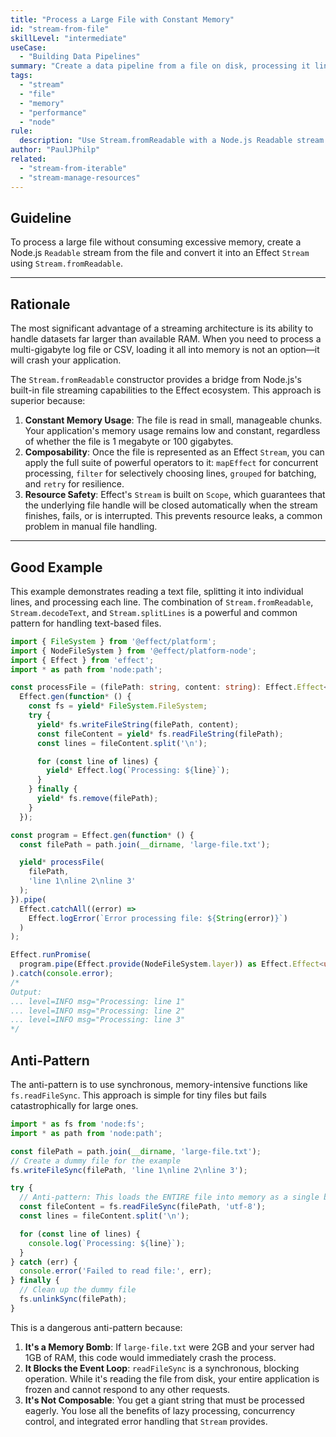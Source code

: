 ```yaml
---
title: "Process a Large File with Constant Memory"
id: "stream-from-file"
skillLevel: "intermediate"
useCase:
  - "Building Data Pipelines"
summary: "Create a data pipeline from a file on disk, processing it line-by-line without loading the entire file into memory."
tags:
  - "stream"
  - "file"
  - "memory"
  - "performance"
  - "node"
rule:
  description: "Use Stream.fromReadable with a Node.js Readable stream to process files efficiently."
author: "PaulJPhilp"
related:
  - "stream-from-iterable"
  - "stream-manage-resources"
---
```


## Guideline

To process a large file without consuming excessive memory, create a Node.js `Readable` stream from the file and convert it into an Effect `Stream` using `Stream.fromReadable`.

---

## Rationale

The most significant advantage of a streaming architecture is its ability to handle datasets far larger than available RAM. When you need to process a multi-gigabyte log file or CSV, loading it all into memory is not an option—it will crash your application.

The `Stream.fromReadable` constructor provides a bridge from Node.js's built-in file streaming capabilities to the Effect ecosystem. This approach is superior because:

1.  **Constant Memory Usage**: The file is read in small, manageable chunks. Your application's memory usage remains low and constant, regardless of whether the file is 1 megabyte or 100 gigabytes.
2.  **Composability**: Once the file is represented as an Effect `Stream`, you can apply the full suite of powerful operators to it: `mapEffect` for concurrent processing, `filter` for selectively choosing lines, `grouped` for batching, and `retry` for resilience.
3.  **Resource Safety**: Effect's `Stream` is built on `Scope`, which guarantees that the underlying file handle will be closed automatically when the stream finishes, fails, or is interrupted. This prevents resource leaks, a common problem in manual file handling.

---

## Good Example

This example demonstrates reading a text file, splitting it into individual lines, and processing each line. The combination of `Stream.fromReadable`, `Stream.decodeText`, and `Stream.splitLines` is a powerful and common pattern for handling text-based files.

```typescript
import { FileSystem } from '@effect/platform';
import { NodeFileSystem } from '@effect/platform-node';
import { Effect } from 'effect';
import * as path from 'node:path';

const processFile = (filePath: string, content: string): Effect.Effect<void, Error, FileSystem.FileSystem> =>
  Effect.gen(function* () {
    const fs = yield* FileSystem.FileSystem;
    try {
      yield* fs.writeFileString(filePath, content);
      const fileContent = yield* fs.readFileString(filePath);
      const lines = fileContent.split('\n');

      for (const line of lines) {
        yield* Effect.log(`Processing: ${line}`);
      }
    } finally {
      yield* fs.remove(filePath);
    }
  });

const program = Effect.gen(function* () {
  const filePath = path.join(__dirname, 'large-file.txt');

  yield* processFile(
    filePath,
    'line 1\nline 2\nline 3'
  );
}).pipe(
  Effect.catchAll((error) =>
    Effect.logError(`Error processing file: ${String(error)}`)
  )
);

Effect.runPromise(
  program.pipe(Effect.provide(NodeFileSystem.layer)) as Effect.Effect<undefined, never, never>
).catch(console.error);
/*
Output:
... level=INFO msg="Processing: line 1"
... level=INFO msg="Processing: line 2"
... level=INFO msg="Processing: line 3"
*/
```

## Anti-Pattern

The anti-pattern is to use synchronous, memory-intensive functions like `fs.readFileSync`. This approach is simple for tiny files but fails catastrophically for large ones.

```typescript
import * as fs from 'node:fs';
import * as path from 'node:path';

const filePath = path.join(__dirname, 'large-file.txt');
// Create a dummy file for the example
fs.writeFileSync(filePath, 'line 1\nline 2\nline 3');

try {
  // Anti-pattern: This loads the ENTIRE file into memory as a single buffer.
  const fileContent = fs.readFileSync(filePath, 'utf-8');
  const lines = fileContent.split('\n');

  for (const line of lines) {
    console.log(`Processing: ${line}`);
  }
} catch (err) {
  console.error('Failed to read file:', err);
} finally {
  // Clean up the dummy file
  fs.unlinkSync(filePath);
}
```

This is a dangerous anti-pattern because:

1.  **It's a Memory Bomb**: If `large-file.txt` were 2GB and your server had 1GB of RAM, this code would immediately crash the process.
2.  **It Blocks the Event Loop**: `readFileSync` is a synchronous, blocking operation. While it's reading the file from disk, your entire application is frozen and cannot respond to any other requests.
3.  **It's Not Composable**: You get a giant string that must be processed eagerly. You lose all the benefits of lazy processing, concurrency control, and integrated error handling that `Stream` provides.